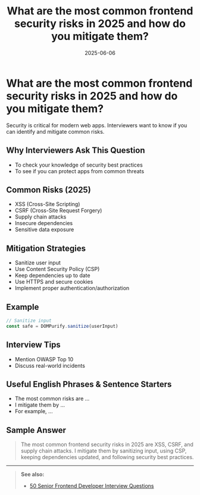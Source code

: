 ﻿---
title: 'What are the most common frontend security risks in 2025 and how do you mitigate them?'
date: '2025-06-06'
tags: ['interview', 'security', 'frontend', '2025']
draft: false
summary: 'A practical guide to common frontend security risks in 2025 and mitigation strategies, with examples and interview tips.'
authors: ['default']
layout: PostSimple
---

# What are the most common frontend security risks in 2025 and how do you mitigate them?

Security is critical for modern web apps. Interviewers want to know if you can identify and mitigate common risks.

## Why Interviewers Ask This Question

- To check your knowledge of security best practices
- To see if you can protect apps from common threats

## Common Risks (2025)

- XSS (Cross-Site Scripting)
- CSRF (Cross-Site Request Forgery)
- Supply chain attacks
- Insecure dependencies
- Sensitive data exposure

## Mitigation Strategies

- Sanitize user input
- Use Content Security Policy (CSP)
- Keep dependencies up to date
- Use HTTPS and secure cookies
- Implement proper authentication/authorization

## Example

```js
// Sanitize input
const safe = DOMPurify.sanitize(userInput)
```

## Interview Tips

- Mention OWASP Top 10
- Discuss real-world incidents

## Useful English Phrases & Sentence Starters

- The most common risks are ...
- I mitigate them by ...
- For example, ...

## Sample Answer

> The most common frontend security risks in 2025 are XSS, CSRF, and supply chain attacks. I mitigate them by sanitizing input, using CSP, keeping dependencies updated, and following security best practices.

---

> **See also:**
>
> - [50 Senior Frontend Developer Interview Questions](./50-frontend-developer-interview-questions)
